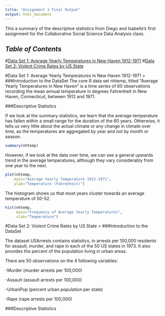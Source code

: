 ```yaml
---
title: "Assignment 1 Final Output"
output: html_document
---
```


This a summary of the descriptive statistics from Diego and Isabelle's first assignment for the Collaborative Social Science Data Analysis class.

## *Table of Contents*
#[Data Set 1: Average Yearly Temperatures in New Haven 1912-1971](#dataset1)
#[Data Set 2: Violent Crime Rates by US State](#dataset2)

\pagebreak

#Data Set 1: Average Yearly Temperatures in New Haven 1912-1971
>
###Introduction to the DataSet
The core R data set nhtemp, titled "Average Yearly Temperatures in New Haven" is a time series of 60 observations recording the mean annual temperature in degrees Fahrenheit in New Haven, Connecticut, between 1912 and 1971.

###Descriptive Statistics

If we look at the summary statistics, we learn that the average temperature has fallen within a small range for the duration of the 60 years. Otherwise, it tells us very little about the actual climate or any change in climate over time, as the temperatures are aggregated by year and not by month or season.
```r
summary(nhtemp)
```

However, if we look at the data over time, we can see a general upwards trend in the average temperatures, although they vary considerably from one year to the next.

```r
plot(nhtemp,
    main="Average Yearly Temperature 1912-1971",
    ylab="Temperature (Fahrenheit)")
```


\pagebreak

The histogram shows us that most years cluster towards an average temperature of 50-52.

```r
hist(nhtemp, 
     main="Frequency of Average Yearly Temperatures", 
     xlab="Temperature")
```

\pagebreak

#Data Set 2: Violent Crime Rates by US State
>
###Introduction to the DataSet

The dataset USArrests contains statistics, in arrests per 100,000 residents for assault, murder, and rape in each of the 50 US states in 1973. It also provides the percent of the population living in urban areas.

There are 50 observations on the 4 following variables:

-Murder (murder arrests per 100,000)

-Assault (assault arrests per 100,000)

-UrbanPop (percent urban population per state)

-Rape (rape arrests per 100,000)

###Descriptive Statistics

```r

```


